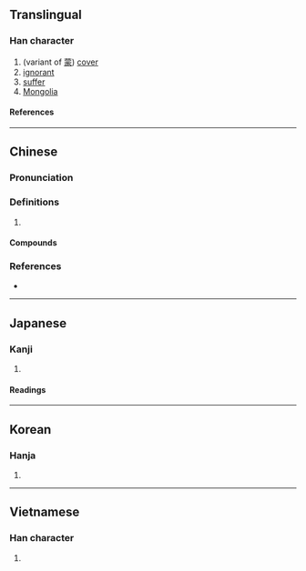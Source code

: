 {{also|蒙}}
{{character info/new}}
{{character info|0x2F8AF}}
==Translingual==

===Han character===
{{Han char|rn=61|rad=心|as=14|sn=17|four=94032|canj=PTBO|ids=⿰忄蒙}}

# (variant of [[蒙]]) [[cover]]
# [[ignorant]]
# [[suffer]]
# [[Mongolia]]

====References====
{{Han ref|kx=0406.360|dkj=11375|dj=0747.290|hdz=42360.040|uh=61DE}}

----

==Chinese==
{{zh-forms|s=蒙}}

===Pronunciation===
{{zh-pron
|m=méng,měng
|c=mung5
|cat=
}}

===Definitions===
{{zh-hanzi}}

# {{rfdef|zh}}

====Compounds====
{{zh-der|懞懂|懞直|放懞掙}}

===References===
* {{R:twedu|B01215}}

----

==Japanese==

===Kanji===
{{ja-kanji|grade=|rs=心14}}

# {{defn|lang=ja|sort=心14}}

====Readings====
{{ja-readings
|goon=む
|kanon=ぼう
|kanyoon=もう
|kun=あつ-い
}}

----

==Korean==

===Hanja===
{{ko-hanja|몽}}

# {{defn|lang=ko|sort=心14}}

----

==Vietnamese==

===Han character===
{{vi-readings|rs=心14|reading=mong}}

# {{defn|lang=vi|sort=心14}}
